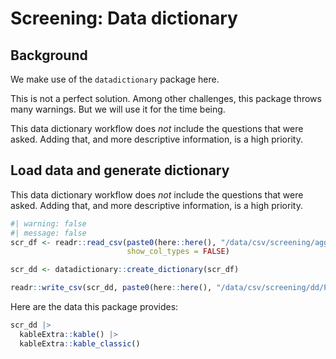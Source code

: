 # Screening: Data dictionary

## Background {-}

We make use of the `datadictionary` package here.

This is not a perfect solution.
Among other challenges, this package throws many warnings.
But we will use it for the time being.

::: {.callout-note}
This data dictionary workflow does _not_ include the questions that were
asked.
Adding that, and more descriptive information, is a high priority.
:::

## Load data and generate dictionary

::: {.callout-note}
This data dictionary workflow does _not_ include the questions that were
asked.
Adding that, and more descriptive information, is a high priority.
:::

```r
#| warning: false
#| message: false
scr_df <- readr::read_csv(paste0(here::here(), "/data/csv/screening/agg/PLAY-screening-datab-latest.csv"),
                          show_col_types = FALSE)

scr_dd <- datadictionary::create_dictionary(scr_df)

readr::write_csv(scr_dd, paste0(here::here(), "/data/csv/screening/dd/PLAY-screening-data-dictionary.csv"))
```

Here are the data this package provides:

```r
scr_dd |>
  kableExtra::kable() |>
  kableExtra::kable_classic()
```

